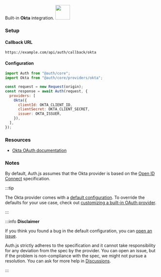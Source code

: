 <div
  style={{
    backgroundColor: "#000",
    display: "flex",
    justifyContent: "space-between",
    color: "#fff",
    padding: 16,
  }}
>
  <span>
    Built-in <b>Okta</b> integration.
  </span>
  <a href="https://okta.com/">
    <img
      style={{ display: "block" }}
      src="/img/providers/okta.svg"
      height="48"
    />
  </a>
</div>

### Setup

#### Callback URL

```
https://example.com/api/auth/callback/okta
```

#### Configuration

```js
import Auth from "@auth/core";
import Okta from "@auth/core/providers/okta";

const request = new Request(origin);
const response = await Auth(request, {
  providers: [
    Okta({
      clientId: OKTA_CLIENT_ID,
      clientSecret: OKTA_CLIENT_SECRET,
      issuer: OKTA_ISSUER,
    }),
  ],
});
```

### Resources

- [Okta OAuth documentation](https://developer.okta.com/docs/reference/api/oidc)

### Notes

By default, Auth.js assumes that the Okta provider is
based on the [Open ID Connect](https://openid.net/specs/openid-connect-core-1_0.html) specification.

:::tip

The Okta provider comes with a [default configuration](https://github.com/nextauthjs/next-auth/blob/main/packages/core/src/providers/okta.ts).
To override the defaults for your use case, check out [customizing a built-in OAuth provider](https://authjs.dev/guides/providers/custom-provider#override-default-options).

:::

:::info **Disclaimer**

If you think you found a bug in the default configuration, you can [open an issue](https://authjs.dev/new/provider-issue).

Auth.js strictly adheres to the specification and it cannot take responsibility for any deviation from
the spec by the provider. You can open an issue, but if the problem is non-compliance with the spec,
we might not pursue a resolution. You can ask for more help in [Discussions](https://authjs.dev/new/github-discussions).

:::

